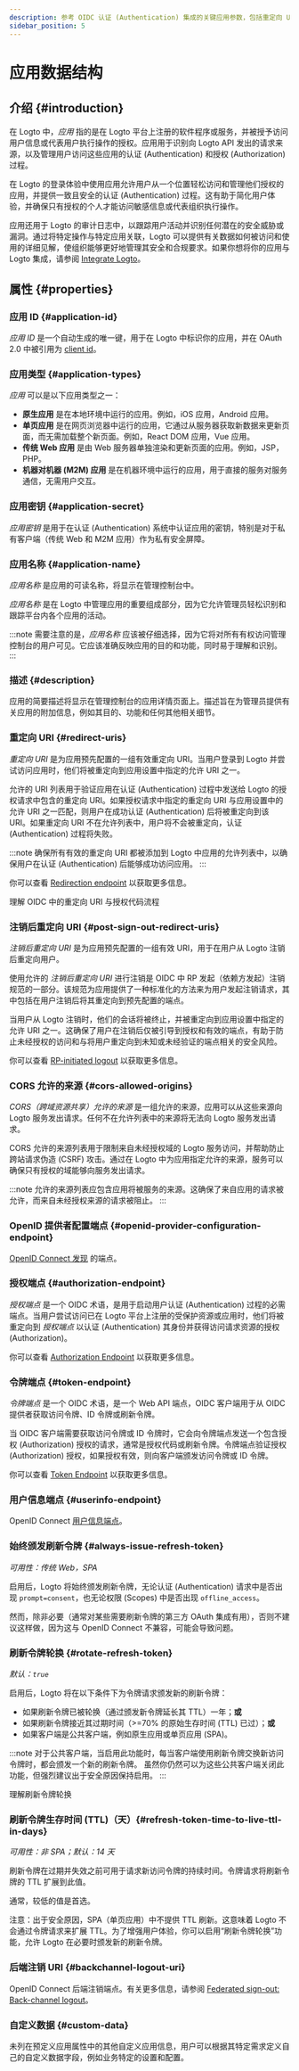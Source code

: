 ```yaml
---
description: 参考 OIDC 认证 (Authentication) 集成的关键应用参数，包括重定向 URI、端点、刷新令牌、后端注销等。
sidebar_position: 5
---
```


# 应用数据结构

## 介绍 \{#introduction}

在 Logto 中，_应用_ 指的是在 Logto 平台上注册的软件程序或服务，并被授予访问用户信息或代表用户执行操作的授权。应用用于识别向 Logto API 发出的请求来源，以及管理用户访问这些应用的认证 (Authentication) 和授权 (Authorization) 过程。

在 Logto 的登录体验中使用应用允许用户从一个位置轻松访问和管理他们授权的应用，并提供一致且安全的认证 (Authentication) 过程。这有助于简化用户体验，并确保只有授权的个人才能访问敏感信息或代表组织执行操作。

应用还用于 Logto 的审计日志中，以跟踪用户活动并识别任何潜在的安全威胁或漏洞。通过将特定操作与特定应用关联，Logto 可以提供有关数据如何被访问和使用的详细见解，使组织能够更好地管理其安全和合规要求。如果你想将你的应用与 Logto 集成，请参阅 [Integrate Logto](/integrate-logto)。

## 属性 \{#properties}

### 应用 ID \{#application-id}

_应用 ID_ 是一个自动生成的唯一键，用于在 Logto 中标识你的应用，并在 OAuth 2.0 中被引用为 [client id](https://www.oauth.com/oauth2-servers/client-registration/client-id-secret/)。

### 应用类型 \{#application-types}

_应用_ 可以是以下应用类型之一：

- **原生应用** 是在本地环境中运行的应用。例如，iOS 应用，Android 应用。
- **单页应用** 是在网页浏览器中运行的应用，它通过从服务器获取新数据来更新页面，而无需加载整个新页面。例如，React DOM 应用，Vue 应用。
- **传统 Web 应用** 是由 Web 服务器单独渲染和更新页面的应用。例如，JSP，PHP。
- **机器对机器 (M2M) 应用** 是在机器环境中运行的应用，用于直接的服务对服务通信，无需用户交互。

### 应用密钥 \{#application-secret}

_应用密钥_ 是用于在认证 (Authentication) 系统中认证应用的密钥，特别是对于私有客户端（传统 Web 和 M2M 应用）作为私有安全屏障。

### 应用名称 \{#application-name}

_应用名称_ 是应用的可读名称，将显示在管理控制台中。

_应用名称_ 是在 Logto 中管理应用的重要组成部分，因为它允许管理员轻松识别和跟踪平台内各个应用的活动。

:::note
需要注意的是，_应用名称_ 应该被仔细选择，因为它将对所有有权访问管理控制台的用户可见。它应该准确反映应用的目的和功能，同时易于理解和识别。
:::

### 描述 \{#description}

应用的简要描述将显示在管理控制台的应用详情页面上。描述旨在为管理员提供有关应用的附加信息，例如其目的、功能和任何其他相关细节。

### 重定向 URI \{#redirect-uris}

_重定向 URI_ 是为应用预先配置的一组有效重定向 URI。当用户登录到 Logto 并尝试访问应用时，他们将被重定向到应用设置中指定的允许 URI 之一。

允许的 URI 列表用于验证应用在认证 (Authentication) 过程中发送给 Logto 的授权请求中包含的重定向 URI。如果授权请求中指定的重定向 URI 与应用设置中的允许 URI 之一匹配，则用户在成功认证 (Authentication) 后将被重定向到该 URI。如果重定向 URI 不在允许列表中，用户将不会被重定向，认证 (Authentication) 过程将失败。

:::note
确保所有有效的重定向 URI 都被添加到 Logto 中应用的允许列表中，以确保用户在认证 (Authentication) 后能够成功访问应用。
:::

你可以查看 [Redirection endpoint](https://datatracker.ietf.org/doc/html/rfc6749#section-3.1.2) 以获取更多信息。

<Url href="https://blog.logto.io/redirect-uri-in-authorization-code-flow">
  理解 OIDC 中的重定向 URI 与授权代码流程
</Url>

### 注销后重定向 URI \{#post-sign-out-redirect-uris}

_注销后重定向 URI_ 是为应用预先配置的一组有效 URI，用于在用户从 Logto 注销后重定向用户。

使用允许的 _注销后重定向 URI_ 进行注销是 OIDC 中 RP 发起（依赖方发起）注销规范的一部分。该规范为应用提供了一种标准化的方法来为用户发起注销请求，其中包括在用户注销后将其重定向到预先配置的端点。

当用户从 Logto 注销时，他们的会话将被终止，并被重定向到应用设置中指定的允许 URI 之一。这确保了用户在注销后仅被引导到授权和有效的端点，有助于防止未经授权的访问和与将用户重定向到未知或未经验证的端点相关的安全风险。

你可以查看 [RP-initiated logout](https://openid.net/specs/openid-connect-rpinitiated-1_0.html#RPLogout) 以获取更多信息。

### CORS 允许的来源 \{#cors-allowed-origins}

_CORS（跨域资源共享）允许的来源_ 是一组允许的来源，应用可以从这些来源向 Logto 服务发出请求。任何不在允许列表中的来源将无法向 Logto 服务发出请求。

CORS 允许的来源列表用于限制来自未经授权域的 Logto 服务访问，并帮助防止跨站请求伪造 (CSRF) 攻击。通过在 Logto 中为应用指定允许的来源，服务可以确保只有授权的域能够向服务发出请求。

:::note
允许的来源列表应包含应用将被服务的来源。这确保了来自应用的请求被允许，而来自未经授权来源的请求被阻止。
:::

### OpenID 提供者配置端点 \{#openid-provider-configuration-endpoint}

[OpenID Connect 发现](https://openid.net/specs/openid-connect-discovery-1_0.html#ProviderConfigurationRequest) 的端点。

### 授权端点 \{#authorization-endpoint}

_授权端点_ 是一个 OIDC 术语，是用于启动用户认证 (Authentication) 过程的必需端点。当用户尝试访问已在 Logto 平台上注册的受保护资源或应用时，他们将被重定向到 _授权端点_ 以认证 (Authentication) 其身份并获得访问请求资源的授权 (Authorization)。

你可以查看 [Authorization Endpoint](https://openid.net/specs/openid-connect-core-1_0.html#AuthorizationEndpoint) 以获取更多信息。

### 令牌端点 \{#token-endpoint}

_令牌端点_ 是一个 OIDC 术语，是一个 Web API 端点，OIDC 客户端用于从 OIDC 提供者获取访问令牌、ID 令牌或刷新令牌。

当 OIDC 客户端需要获取访问令牌或 ID 令牌时，它会向令牌端点发送一个包含授权 (Authorization) 授权的请求，通常是授权代码或刷新令牌。令牌端点验证授权 (Authorization) 授权，如果授权有效，则向客户端颁发访问令牌或 ID 令牌。

你可以查看 [Token Endpoint](https://openid.net/specs/openid-connect-core-1_0.html#TokenEndpoint) 以获取更多信息。

### 用户信息端点 \{#userinfo-endpoint}

OpenID Connect [用户信息端点](https://openid.net/specs/openid-connect-core-1_0.html#UserInfo)。

### 始终颁发刷新令牌 \{#always-issue-refresh-token}

_可用性：传统 Web，SPA_

启用后，Logto 将始终颁发刷新令牌，无论认证 (Authentication) 请求中是否出现 `prompt=consent`，也无论权限 (Scopes) 中是否出现 `offline_access`。

然而，除非必要（通常对某些需要刷新令牌的第三方 OAuth 集成有用），否则不建议这样做，因为这与 OpenID Connect 不兼容，可能会导致问题。

### 刷新令牌轮换 \{#rotate-refresh-token}

_默认：`true`_

启用后，Logto 将在以下条件下为令牌请求颁发新的刷新令牌：

- 如果刷新令牌已被轮换（通过颁发新令牌延长其 TTL）一年；**或**
- 如果刷新令牌接近其过期时间（>=70% 的原始生存时间 (TTL) 已过）；**或**
- 如果客户端是公共客户端，例如原生应用或单页应用 (SPA)。

:::note
对于公共客户端，当启用此功能时，每当客户端使用刷新令牌交换新访问令牌时，都会颁发一个新的刷新令牌。
虽然你仍然可以为这些公共客户端关闭此功能，但强烈建议出于安全原因保持启用。
:::

<Url href="https://blog.logto.io/understanding-refresh-token-rotation">理解刷新令牌轮换</Url>

### 刷新令牌生存时间 (TTL)（天）\{#refresh-token-time-to-live-ttl-in-days}

_可用性：非 SPA；默认：14 天_

刷新令牌在过期并失效之前可用于请求新访问令牌的持续时间。令牌请求将刷新令牌的 TTL 扩展到此值。

通常，较低的值是首选。

注意：出于安全原因，SPA（单页应用）中不提供 TTL 刷新。这意味着 Logto 不会通过令牌请求来扩展 TTL。为了增强用户体验，你可以启用“刷新令牌轮换”功能，允许 Logto 在必要时颁发新的刷新令牌。

### 后端注销 URI \{#backchannel-logout-uri}

OpenID Connect 后端注销端点。有关更多信息，请参阅 [Federated sign-out: Back-channel logout](#)。

### 自定义数据 \{#custom-data}

未列在预定义应用属性中的其他自定义应用信息，用户可以根据其特定需求定义自己的自定义数据字段，例如业务特定的设置和配置。
